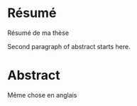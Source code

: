 # Résumé {-}  


Résumé de ma thèse  \par
Second paragraph of abstract starts here.  

# Abstract {-}  


Même chose en anglais  
